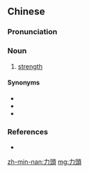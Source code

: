 {{also|力头}}
==Chinese==
{{zh-forms|s=力头}}

===Pronunciation===
{{zh-pron
|mn=la̍t-thâu
|mna=Taiwanese-Alternation8to4Word.ogg
|cat=n
}}

===Noun===
{{zh-noun}}

# {{lb|zh|Min Nan}} [[strength]]

====Synonyms====
* {{zh-l|力量}}
* {{zh-l|氣力}}
* {{zh-l|力草}}

===References===
* {{thcwd|164}}

[[zh-min-nan:力頭]]
[[mg:力頭]]